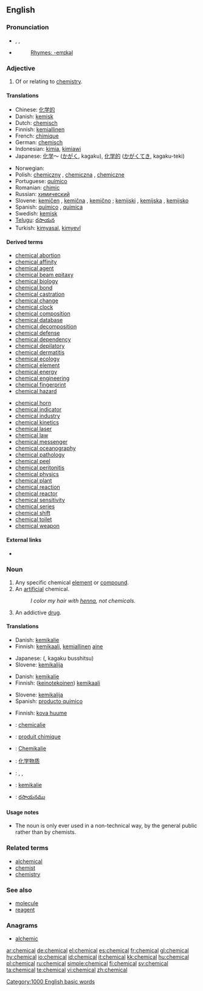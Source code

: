 ==English==

===Pronunciation===
*{{AHD|kĕm'ĭk-əl}}, {{IPA|/ˈkemɪkəl/}}, {{SAMPA|/"kemIk@l/}}
*{{audio|en-us-chemical.ogg|Audio (US)}}
*: [[Rhymes:English:-emɪkəl|Rhymes: -emɪkəl]]

===Adjective===
{{en-adj|-}}

# Of or relating to [[chemistry]].

====Translations====
{{trans-top|relating to chemistry}}
*Chinese: [[化学的]]
*Danish: [[kemisk]]
*Dutch: [[chemisch]]
*Finnish: [[kemiallinen]]
*French: [[chimique]]
*German: [[chemisch]]
*Indonesian: [[kimia]], [[kimiawi]]
*Japanese: [[化学]]～ ([[かがく]], kagaku), [[化学的]] ([[かがく]]てき, kagaku-teki)
{{trans-mid}}
*Norwegian: {{t-|no|kjemisk}}
*Polish: [[chemiczny]] {{m}}, [[chemiczna]] {{f}}, [[chemiczne]] {{n}}
*Portuguese: [[químico]]
*Romanian: [[chimic]]
*Russian: [[химический]]
*Slovene: [[kemičen]] {{m}}, [[kemična]] {{f}}, [[kemično]] {{n}}; [[kemijski]] {{m}}, [[kemijska]] {{f}}, [[kemijsko]] {{n}}
*Spanish: [[químico]] {{m}} , [[química]] {{f}}
*Swedish: [[kemisk]]
*[[Telugu]]: [[రసాయన]]
*Turkish: [[kimyasal]], [[kimyevî]]
{{trans-bottom}}

====Derived terms====
{{top2}}
*[[chemical abortion]]
*[[chemical affinity]]
*[[chemical agent]]
*[[chemical beam epitaxy]]
*[[chemical biology]]
*[[chemical bond]]
*[[chemical castration]]
*[[chemical change]]
*[[chemical clock]]
*[[chemical composition]]
*[[chemical database]]
*[[chemical decomposition]]
*[[chemical defense]]
*[[chemical dependency]]
*[[chemical depilatory]]
*[[chemical dermatitis]]
*[[chemical ecology]]
*[[chemical element]]
*[[chemical energy]]
*[[chemical engineering]]
*[[chemical fingerprint]]
*[[chemical hazard]]
{{mid2}}
*[[chemical horn]]
*[[chemical indicator]]
*[[chemical industry]]
*[[chemical kinetics]]
*[[chemical laser]]
*[[chemical law]]
*[[chemical messenger]]
*[[chemical oceanography]]
*[[chemical pathology]]
*[[chemical peel]]
*[[chemical peritonitis]]
*[[chemical physics]]
*[[chemical plant]]
*[[chemical reaction]]
*[[chemical reactor]]
*[[chemical sensitivity]]
*[[chemical series]]
*[[chemical shift]]
*[[chemical toilet]]
*[[chemical weapon]]
{{bottom}}

====External links====
* {{pedialite|Chemistry}}

===Noun===
{{en-noun}}

# Any specific chemical [[element]] or [[compound]].
# An [[artificial]] chemical.
#: ''I color my hair with [[henna]], not chemicals.''
# An addictive [[drug]].

====Translations====
{{trans-top|any specific chemical element or compound}}
*Danish: [[kemikalie]] {{n}}
*Finnish: [[kemikaali]], [[kemiallinen]] [[aine]]
{{trans-mid}}
*Japanese: {{JAchar|[[化学物質]]}} ({{JAchar|[[かがくぶっしつ]]}}, kagaku busshitsu)
*Slovene: [[kemikalija]] {{f}}
{{trans-bottom}}

{{trans-top|an artificial chemical}}
*Danish: [[kemikalie]] {{n}}
*Finnish: ([[keinotekoinen]]) [[kemikaali]]
{{trans-mid}}
*Slovene: [[kemikalija]] {{f}}
*Spanish: [[producto químico]] {{m}}
{{trans-bottom}}

{{trans-top|an addictive drug}}
*Finnish: [[kova huume]]
{{trans-mid}}
{{trans-bottom}}

{{checktrans-top}}
*{{ttbc|Dutch}}: [[chemicalie]] {{f}}
*{{ttbc|French}}: [[produit chimique]] {{m}}
*{{ttbc|German}}: [[Chemikalie]] {{f}}
{{checktrans-mid}}
*{{ttbc|Mandarin Chinese}}: [[化学物质]]
*{{ttbc|Norwegian}}: {{t|no|kjemikal|n}}, {{t|no|kjemikalie|m}}, {{t|no|kjemikalium|n}}
*{{ttbc|Swedish}}: [[kemikalie]]
*{{ttbc|Telugu}}: [[రసాయనము]]
{{checktrans-bottom}}

====Usage notes====
*The noun is only ever used in a non-technical way, by the general public rather than by chemists.

===Related terms===
*[[alchemical]]
*[[chemist]]
*[[chemistry]]

===See also===
*[[molecule]]
*[[reagent]]

===Anagrams===
*[[alchemic]]

[[Category:1000 English basic words]]

[[ar:chemical]]
[[de:chemical]]
[[el:chemical]]
[[es:chemical]]
[[fr:chemical]]
[[gl:chemical]]
[[hy:chemical]]
[[io:chemical]]
[[id:chemical]]
[[it:chemical]]
[[kk:chemical]]
[[hu:chemical]]
[[pl:chemical]]
[[ru:chemical]]
[[simple:chemical]]
[[fi:chemical]]
[[sv:chemical]]
[[ta:chemical]]
[[te:chemical]]
[[vi:chemical]]
[[zh:chemical]]